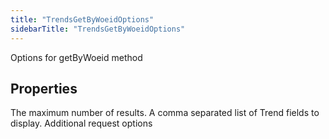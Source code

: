 ```yaml
---
title: "TrendsGetByWoeidOptions"
sidebarTitle: "TrendsGetByWoeidOptions"
---
```


Options for getByWoeid method

## Properties

<ParamField name="maxTrends" type="number">
The maximum number of results.
</ParamField>





<ParamField name="trendfields" type="any[]">
A comma separated list of Trend fields to display.
</ParamField>





<ParamField name="requestOptions" type="[RequestOptions](/xdks/typescript/reference/interfaces/RequestOptions)">
Additional request options
</ParamField>



